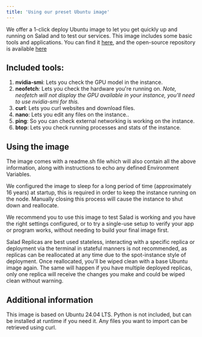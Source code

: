 ```yaml
---
title: 'Using our preset Ubuntu image'
---
```


We offer a 1-click deploy Ubuntu image to let you get quickly up and running on Salad and to test our services. This
image includes some basic tools and applications. You can find it
[here](ghcr.io/saladtechnologies/recipe-base-ubuntu:0.1), and the open-source repository is available
[here](https://github.com/SaladTechnologies/salad-recipes/tree/master/src/base-ubuntu)

## Included tools:

1. **nvidia-smi**: Lets you check the GPU model in the instance.
2. **neofetch**: Lets you check the hardware you're running on. _Note, neofetch will not display the GPU available in
   your instance, you'll need to use nvidia-smi for this._
3. **curl**: Lets you curl websites and download files.
4. **nano**: Lets you edit any files on the instance..
5. **ping**: So you can check external networking is working on the instance.
6. **btop**: Lets you check running processes and stats of the instance.

## Using the image

The image comes with a readme.sh file which will also contain all the above information, along with instructions to echo
any defined Environment Variables.

We configured the image to sleep for a long period of time (approximately 16 years) at startup, this is required in
order to keep the instance running on the node. Manually closing this process will cause the instance to shut down and
reallocate.

We recommend you to use this image to test Salad is working and you have the right settings configured, or to try a
single-use setup to verify your app or program works, without needing to build your final image first.

Salad Replicas are best used stateless, interacting with a specific replica or deployment via the terminal in stateful
manners is not recommended, as replicas can be reallocated at any time due to the spot-instance style of deployment.
Once reallocated, you'll be wiped clean with a base Ubuntu image again. The same will happen if you have multiple
deployed replicas, only one replica will receive the changes you make and could be wiped clean without warning.

## Additional information

This image is based on Ubuntu 24.04 LTS. Python is not included, but can be installed at runtime if you need it. Any
files you want to import can be retrieved using curl.
